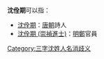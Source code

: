 '''沈佺期'''可以指：
* [[沈佺期|沈佺期]]：[[唐朝|唐朝]]詩人
* [[沈佺期_(崇禎進士)|沈佺期 (崇禎進士)]]：[[明鄭|明鄭]]官員
{{disambig}}

[[Category:三字沈姓人名消歧义|Category:三字沈姓人名消歧义]]